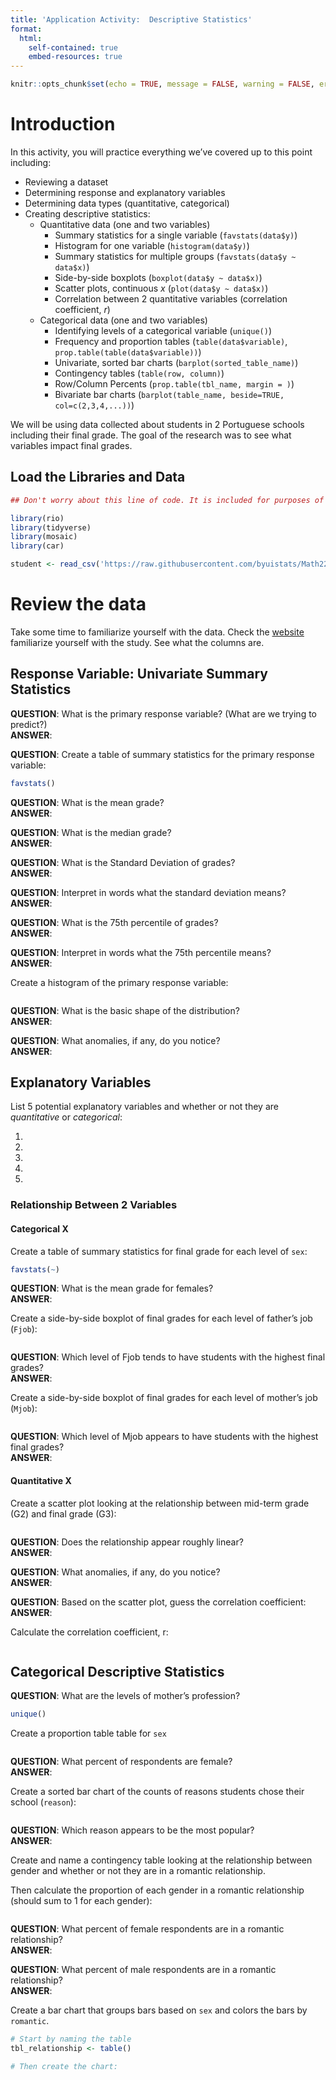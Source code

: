 ```yaml
---
title: 'Application Activity:  Descriptive Statistics'
format:
  html:
    self-contained: true
    embed-resources: true
---
```

```r
knitr::opts_chunk$set(echo = TRUE, message = FALSE, warning = FALSE, error = TRUE)
```



# Introduction

In this activity, you will practice everything we've covered up to this point including:

* Reviewing a dataset  
* Determining response and explanatory variables  
* Determining data types (quantitative, categorical)  
* Creating descriptive statistics:  
  + Quantitative data (one and two variables)
    + Summary statistics for a single variable (`favstats(data$y)`)
    + Histogram for one variable (`histogram(data$y)`)  
    + Summary statistics for multiple groups (`favstats(data$y ~ data$x)`)  
    + Side-by-side boxplots (`boxplot(data$y ~ data$x)`)  
    + Scatter plots, continuous $x$ (`plot(data$y ~ data$x)`)  
    + Correlation between 2 quantitative variables (correlation coefficient, $r$)  
  + Categorical data (one and two variables)  
    + Identifying levels of a categorical variable (`unique()`)  
    + Frequency and proportion tables (`table(data$variable)`, `prop.table(table(data$variable))`)  
    + Univariate, sorted bar charts (`barplot(sorted_table_name)`)  
    + Contingency tables (`table(row, column)`)  
    + Row/Column Percents (`prop.table(tbl_name, margin = )`)  
    + Bivariate bar charts (`barplot(table_name, beside=TRUE, col=c(2,3,4,...))`)  
    
  
We will be using data collected about students in 2 Portuguese schools including their final grade. The goal of the research was to see what variables impact final grades.  

## Load the Libraries and Data

```r

## Don't worry about this line of code. It is included for purposes of rendering the document

library(rio)
library(tidyverse)
library(mosaic)
library(car)

student <- read_csv('https://raw.githubusercontent.com/byuistats/Math221D_Cannon/master/Data/student_data_kaggle.csv')

```

# Review the data

Take some time to familiarize yourself with the data.  Check the [website](https://www.kaggle.com/datasets/whenamancodes/student-performance) familiarize yourself with the study.  See what the columns are.  


## Response Variable:  Univariate Summary Statistics

__QUESTION__:  What is the primary response variable?  (What are we trying to predict?)  
__ANSWER__:  

__QUESTION__:  Create a table of summary statistics for the primary response variable:  

```r

favstats()

```

__QUESTION__:  What is the mean grade?  
__ANSWER__:  

__QUESTION__:  What is the median grade?  
__ANSWER__:  

__QUESTION__:  What is the Standard Deviation of grades?  
__ANSWER__:  

__QUESTION__:  Interpret in words what the standard deviation means?  
__ANSWER__:  

__QUESTION__:  What is the 75th percentile of grades?  
__ANSWER__:  

__QUESTION__:  Interpret in words what the 75th percentile means?  
__ANSWER__:  


Create a histogram of the primary response variable:  

```r



```

__QUESTION__:  What is the basic shape of the distribution?  
__ANSWER__:  

__QUESTION__:  What anomalies, if any, do you notice?  
__ANSWER__:  



## Explanatory Variables

List 5 potential explanatory variables and whether or not they are *quantitative* or *categorical*:  

  1.  

  2.  
 
  3.  

  4.  

  5.  


### Relationship Between 2 Variables

#### Categorical X

Create a table of summary statistics for final grade for each level of `sex`:  

```r

favstats(~)

```

__QUESTION__:  What is the mean grade for females?  
__ANSWER__:  


Create a side-by-side boxplot of final grades for each level of father's job (`Fjob`):

```r


```

__QUESTION__:  Which level of Fjob tends to have students with the highest final grades?  
__ANSWER__:  



Create a side-by-side boxplot of final grades for each level of mother's job (`Mjob`):

```r


```

__QUESTION__:  Which level of Mjob appears to have students with the highest final grades?  
__ANSWER__:  




#### Quantitative X

Create a scatter plot looking at the relationship between mid-term grade (G2) and final grade (G3):

```r


```

__QUESTION__:  Does the relationship appear roughly linear?  
__ANSWER__:  

__QUESTION__:  What anomalies, if any, do you notice?  
__ANSWER__:  

__QUESTION__:  Based on the scatter plot, guess the correlation coefficient:    
__ANSWER__:  

Calculate the correlation coefficient, r: 

```r

```





## Categorical Descriptive Statistics


__QUESTION__:  What are the levels of mother's profession?  

```r

unique()

```


Create a proportion table table for `sex`

```r


```

__QUESTION__:  What percent of respondents are female?  
__ANSWER__:  



Create a sorted bar chart of the counts of reasons students chose their school (`reason`):  

```r



```

__QUESTION__:  Which reason appears to be the most popular?  
__ANSWER__:  



Create and name a contingency table looking at the relationship between gender and whether or not they are in a romantic relationship.  

Then calculate the proportion of each gender in a romantic relationship (should sum to 1 for each gender):  

```r


```


__QUESTION__:  What percent of female respondents are in a romantic relationship?  
__ANSWER__:  


__QUESTION__:  What percent of male respondents are in a romantic relationship?  
__ANSWER__:  


Create a bar chart that groups bars based on `sex` and colors the bars by `romantic`.

```r

# Start by naming the table
tbl_relationship <- table()

# Then create the chart:  

```






